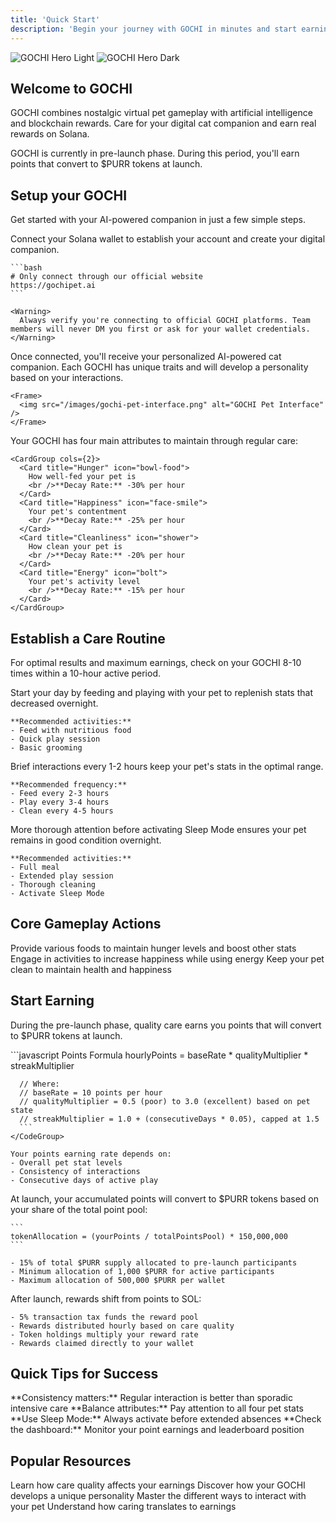 ```yaml
---
title: 'Quick Start'
description: 'Begin your journey with GOCHI in minutes and start earning rewards'
---
```


<img
  className="block dark:hidden"
  src="https://docs.gochipet.ai/~gitbook/image?url=https%3A%2F%2F3528066101-files.gitbook.io%2F%7E%2Ffiles%2Fv0%2Fb%2Fgitbook-x-prod.appspot.com%2Fo%2Fspaces%252FYv0htsJ66B6R2jHRwvIC%252Fuploads%252FwekGzRXFCVxbkLC0HTQy%252FChatGPT%2520Image%2520Apr%25201%252C%25202025%252C%252006_43_33%2520PM.png%3Falt%3Dmedia%26token%3D1821015a-67aa-43c5-b662-b64436cea75c&width=768&dpr=4&quality=100&sign=f9f06250&sv=2"
  alt="GOCHI Hero Light"
/>
<img
  className="hidden dark:block"
  src="https://docs.gochipet.ai/~gitbook/image?url=https%3A%2F%2F3528066101-files.gitbook.io%2F%7E%2Ffiles%2Fv0%2Fb%2Fgitbook-x-prod.appspot.com%2Fo%2Fspaces%252FYv0htsJ66B6R2jHRwvIC%252Fuploads%252FwekGzRXFCVxbkLC0HTQy%252FChatGPT%2520Image%2520Apr%25201%252C%25202025%252C%252006_43_33%2520PM.png%3Falt%3Dmedia%26token%3D1821015a-67aa-43c5-b662-b64436cea75c&width=768&dpr=4&quality=100&sign=f9f06250&sv=2"
  alt="GOCHI Hero Dark"
/>

## Welcome to GOCHI

GOCHI combines nostalgic virtual pet gameplay with artificial intelligence and blockchain rewards. Care for your digital cat companion and earn real rewards on Solana.

<Note>
  GOCHI is currently in pre-launch phase. During this period, you'll earn points that convert to $PURR tokens at launch.
</Note>

## Setup your GOCHI

Get started with your AI-powered companion in just a few simple steps.

<Steps>
  <Step title="Create Your Account">
    Connect your Solana wallet to establish your account and create your digital companion.
    
    ```bash
    # Only connect through our official website
    https://gochipet.ai
    ```

    <Warning>
      Always verify you're connecting to official GOCHI platforms. Team members will never DM you first or ask for your wallet credentials.
    </Warning>
  </Step>
  <Step title="Meet Your GOCHI">
    Once connected, you'll receive your personalized AI-powered cat companion. Each GOCHI has unique traits and will develop a personality based on your interactions.
    
    <Frame>
      <img src="/images/gochi-pet-interface.png" alt="GOCHI Pet Interface" />
    </Frame>
  </Step>
  <Step title="Understand Basic Care">
    Your GOCHI has four main attributes to maintain through regular care:
    
    <CardGroup cols={2}>
      <Card title="Hunger" icon="bowl-food">
        How well-fed your pet is
        <br />**Decay Rate:** -30% per hour
      </Card>
      <Card title="Happiness" icon="face-smile">
        Your pet's contentment
        <br />**Decay Rate:** -25% per hour
      </Card>
      <Card title="Cleanliness" icon="shower">
        How clean your pet is
        <br />**Decay Rate:** -20% per hour
      </Card>
      <Card title="Energy" icon="bolt">
        Your pet's activity level
        <br />**Decay Rate:** -15% per hour
      </Card>
    </CardGroup>
  </Step>
</Steps>

## Establish a Care Routine

For optimal results and maximum earnings, check on your GOCHI 8-10 times within a 10-hour active period.

<AccordionGroup>
  <Accordion icon="sun" title="Morning Care">
    Start your day by feeding and playing with your pet to replenish stats that decreased overnight.
    
    **Recommended activities:**
    - Feed with nutritious food
    - Quick play session
    - Basic grooming
  </Accordion>
  <Accordion icon="clock" title="Regular Check-ins">
    Brief interactions every 1-2 hours keep your pet's stats in the optimal range.
    
    **Recommended frequency:**
    - Feed every 2-3 hours
    - Play every 3-4 hours
    - Clean every 4-5 hours
  </Accordion>
  <Accordion icon="moon" title="Evening Care">
    More thorough attention before activating Sleep Mode ensures your pet remains in good condition overnight.
    
    **Recommended activities:**
    - Full meal
    - Extended play session
    - Thorough cleaning
    - Activate Sleep Mode
  </Accordion>
</AccordionGroup>

## Core Gameplay Actions

<CardGroup cols={3}>
  <Card title="Feeding" icon="utensils" href="/care-activities#feeding">
    Provide various foods to maintain hunger levels and boost other stats
  </Card>
  <Card title="Playing" icon="toy" href="/care-activities#playing">
    Engage in activities to increase happiness while using energy
  </Card>
  <Card title="Cleaning" icon="broom" href="/care-activities#cleaning">
    Keep your pet clean to maintain health and happiness
  </Card>
</CardGroup>

## Start Earning

During the pre-launch phase, quality care earns you points that will convert to $PURR tokens at launch.

<Tabs>
  <Tab title="Points Earning">
    <CodeGroup>
      ```javascript Points Formula
      hourlyPoints = baseRate * qualityMultiplier * streakMultiplier
      
      // Where:
      // baseRate = 10 points per hour
      // qualityMultiplier = 0.5 (poor) to 3.0 (excellent) based on pet state
      // streakMultiplier = 1.0 + (consecutiveDays * 0.05), capped at 1.5
      ```
    </CodeGroup>

    Your points earning rate depends on:
    - Overall pet stat levels
    - Consistency of interactions
    - Consecutive days of active play
  </Tab>
  <Tab title="Token Conversion">
    At launch, your accumulated points will convert to $PURR tokens based on your share of the total point pool:
    
    ```
    tokenAllocation = (yourPoints / totalPointsPool) * 150,000,000
    ```
    
    - 15% of total $PURR supply allocated to pre-launch participants
    - Minimum allocation of 1,000 $PURR for active participants
    - Maximum allocation of 500,000 $PURR per wallet
  </Tab>
  <Tab title="Post-Launch Rewards">
    After launch, rewards shift from points to SOL:
    
    - 5% transaction tax funds the reward pool
    - Rewards distributed hourly based on care quality
    - Token holdings multiply your reward rate
    - Rewards claimed directly to your wallet
  </Tab>
</Tabs>

## Quick Tips for Success

<Check>
  **Consistency matters:** Regular interaction is better than sporadic intensive care
</Check>
<Check>
  **Balance attributes:** Pay attention to all four pet stats
</Check>
<Check>
  **Use Sleep Mode:** Always activate before extended absences
</Check>
<Check>
  **Check the dashboard:** Monitor your point earnings and leaderboard position
</Check>

## Popular Resources

<CardGroup cols={2}>
  <Card title="Pet Stats & Needs" icon="chart-line" href="/pet-mechanics-ai/pet-stats-needs">
    Learn how care quality affects your earnings
  </Card>
  <Card title="AI Personality System" icon="robot" href="/pet-mechanics-ai/ai-personality">
    Discover how your GOCHI develops a unique personality
  </Card>
  <Card title="Care Activities" icon="hand-holding-heart" href="/pet-mechanics-ai/care-activities">
    Master the different ways to interact with your pet
  </Card>
  <Card title="Earning Mechanics" icon="coins" href="/earning-mechanics/care-to-earn">
    Understand how caring translates to earnings
  </Card>
</CardGroup>